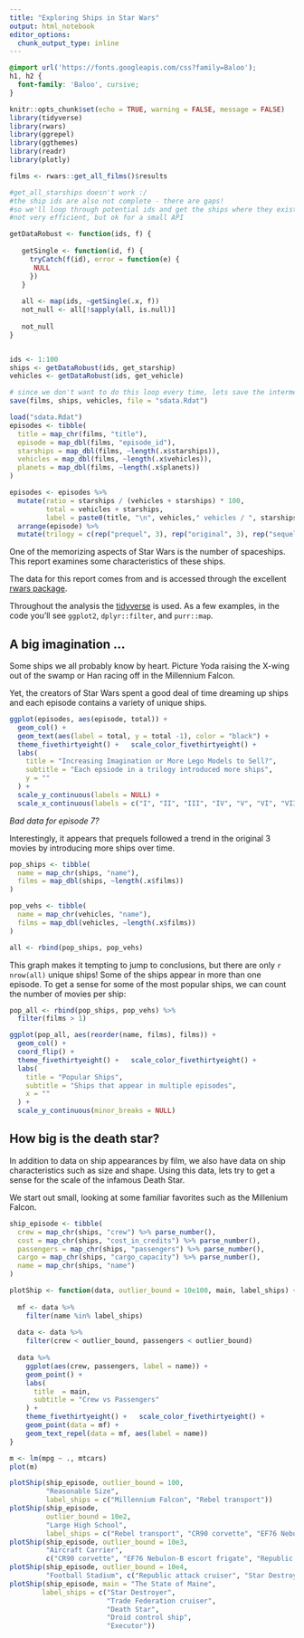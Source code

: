 ```yaml
---
title: "Exploring Ships in Star Wars"
output: html_notebook
editor_options: 
  chunk_output_type: inline
---
```


```css
@import url('https://fonts.googleapis.com/css?family=Baloo');
h1, h2 {
  font-family: 'Baloo', cursive;
}
```


```r
knitr::opts_chunk$set(echo = TRUE, warning = FALSE, message = FALSE)
library(tidyverse)
library(rwars)
library(ggrepel)
library(ggthemes)
library(readr)
library(plotly)
```

```r
films <- rwars::get_all_films()$results

#get_all_starships doesn't work :/
#the ship ids are also not complete - there are gaps!
#so we'll loop through potential ids and get the ships where they exist
#not very efficient, but ok for a small API

getDataRobust <- function(ids, f) {
   
   getSingle <- function(id, f) { 
     tryCatch(f(id), error = function(e) { 
      NULL
     })
   }
   
   all <- map(ids, ~getSingle(.x, f))
   not_null <- all[!sapply(all, is.null)]
   
   not_null
}


ids <- 1:100
ships <- getDataRobust(ids, get_starship)
vehicles <- getDataRobust(ids, get_vehicle)

# since we don't want to do this loop every time, lets save the intermediate results
save(films, ships, vehicles, file = "sdata.Rdat")
```

```r
load("sdata.Rdat")
episodes <- tibble(
  title = map_chr(films, "title"),
  episode = map_dbl(films, "episode_id"),
  starships = map_dbl(films, ~length(.x$starships)),
  vehicles = map_dbl(films, ~length(.x$vehicles)),
  planets = map_dbl(films, ~length(.x$planets))
)

episodes <- episodes %>% 
  mutate(ratio = starships / (vehicles + starships) * 100,
         total = vehicles + starships,
         label = paste0(title, "\n", vehicles," vehicles / ", starships, " starships")) %>% 
  arrange(episode) %>% 
  mutate(trilogy = c(rep("prequel", 3), rep("original", 3), rep("sequel", 1)))

```

One of the memorizing aspects of Star Wars is the number of spaceships. This report examines some characteristics of these ships. 

The data for this report comes from [](SWAPI.co) and is accessed through the excellent [rwars package](github.com/ironholds/rwars).

Throughout the analysis the [tidyverse](tidyverse.org) is used. As a few examples, in the code you'll see `ggplot2`, `dplyr::filter`, and `purr::map`.

## A big imagination ... 

Some ships we all probably know by heart. Picture Yoda raising the X-wing out of the swamp or Han racing off in the Millennium Falcon.

Yet, the creators of Star Wars spent a good deal of time dreaming up ships and each episode contains a variety of unique ships.

```r
ggplot(episodes, aes(episode, total)) + 
  geom_col() +
  geom_text(aes(label = total, y = total -1), color = "black") + 
  theme_fivethirtyeight() +   scale_color_fivethirtyeight() + 
  labs(
    title = "Increasing Imagination or More Lego Models to Sell?",
    subtitle = "Each epsiode in a trilogy introduced more ships",
    y = ""
  ) + 
  scale_y_continuous(labels = NULL) +
  scale_x_continuous(labels = c("I", "II", "III", "IV", "V", "VI", "VII"), breaks = 1:7, minor_breaks = NULL)
```

*Bad data for episode 7?*

Interestingly, it appears that prequels followed a trend in the original 3 movies by introducing more ships over time.


```r
pop_ships <- tibble(
  name = map_chr(ships, "name"),
  films = map_dbl(ships, ~length(.x$films))
)

pop_vehs <- tibble(
  name = map_chr(vehicles, "name"),
  films = map_dbl(vehicles, ~length(.x$films))
)

all <- rbind(pop_ships, pop_vehs)
```


This graph makes it tempting to jump to conclusions, but there are only `r nrow(all)` unique ships! Some of the ships appear in more than one episode. To get a sense for some of the most popular ships, we can count the number of movies per ship:


```r
pop_all <- rbind(pop_ships, pop_vehs) %>% 
  filter(films > 1)

ggplot(pop_all, aes(reorder(name, films), films)) + 
  geom_col() + 
  coord_flip() + 
  theme_fivethirtyeight() +   scale_color_fivethirtyeight() +
  labs(
    title = "Popular Ships",
    subtitle = "Ships that appear in multiple episodes",
    x = ""
  ) +
  scale_y_continuous(minor_breaks = NULL)
```


## How big is the death star?

In addition to data on ship appearances by film, we also have data on ship characteristics such as size and shape. Using this data, lets try to get a sense for the scale of the infamous Death Star. 

We start out small, looking at some familiar favorites such as the Millenium Falcon.

```r
ship_episode <- tibble(
  crew = map_chr(ships, "crew") %>% parse_number(),
  cost = map_chr(ships, "cost_in_credits") %>% parse_number(),
  passengers = map_chr(ships, "passengers") %>% parse_number(),
  cargo = map_chr(ships, "cargo_capacity") %>% parse_number(), 
  name = map_chr(ships, "name")
)

plotShip <- function(data, outlier_bound = 10e100, main, label_ships) {
  
  mf <- data %>% 
    filter(name %in% label_ships)
  
  data <- data %>% 
    filter(crew < outlier_bound, passengers < outlier_bound)
  
  data %>% 
    ggplot(aes(crew, passengers, label = name)) + 
    geom_point() +
    labs(
      title  = main,
      subtitle = "Crew vs Passengers"
    ) + 
    theme_fivethirtyeight() +   scale_color_fivethirtyeight() +
    geom_point(data = mf) +
    geom_text_repel(data = mf, aes(label = name))
}
```

```r
m <- lm(mpg ~ ., mtcars)
plot(m)
```


```r
plotShip(ship_episode, outlier_bound = 100,
         "Reasonable Size", 
         label_ships = c("Millennium Falcon", "Rebel transport"))
plotShip(ship_episode, 
         outlier_bound = 10e2, 
         "Large High School", 
         label_ships = c("Rebel transport", "CR90 corvette", "EF76 Nebulon-B escort frigate"))
plotShip(ship_episode, outlier_bound = 10e3,
         "Aircraft Carrier",
         c("CR90 corvette", "EF76 Nebulon-B escort frigate", "Republic attack cruiser"))
plotShip(ship_episode, outlier_bound = 10e4,
         "Football Stadium", c("Republic attack cruiser", "Star Destroyer", "Trade Federation cruiser"))
plotShip(ship_episode, main = "The State of Maine", 
        label_ships = c("Star Destroyer",
                        "Trade Federation cruiser",
                        "Death Star",
                        "Droid control ship",
                        "Executor"))
```

